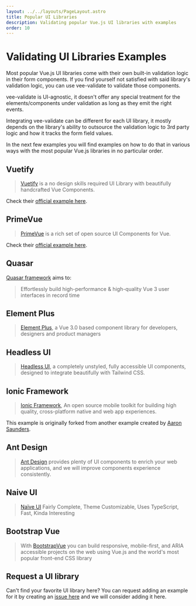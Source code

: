 ```yaml
---
layout: ../../layouts/PageLayout.astro
title: Popular UI Libraries
description: Validating popular Vue.js UI libraries with examples
order: 10
---
```



# Validating UI Libraries Examples

Most popular Vue.js UI libraries come with their own built-in validation logic in their form components. If you find yourself not satisfied with said library's validation logic, you can use vee-validate to validate those components.

vee-validate is UI-agnostic, it doesn't offer any special treatment for the elements/components under validation as long as they emit the right events.

Integrating vee-validate can be different for each UI library, it mostly depends on the library's ability to outsource the validation logic to 3rd party logic and how it tracks the form field values.

In the next few examples you will find examples on how to do that in various ways with the most popular Vue.js libraries in no particular order.

## Vuetify

> [Vuetify](https://vuetifyjs.com/en/) is a no design skills required UI Library with beautifully handcrafted Vue Components.

<LiveExample client:visible id="vee-validate-v4-vuetify" click-to-load preview-only />

Check their [official example here](https://vuetifyjs.com/en/components/forms/#vee-validate).

## PrimeVue

> [PrimeVue](https://primevue.org/) is a rich set of open source UI Components for Vue.

<LiveExample client:visible id="vee-validate-v4-prime-vue" click-to-load preview-only />

Check their [official example here](https://primevue.org/inputtext/#veevalidate).

## Quasar

[Quasar framework](https://next.quasar.dev/) aims to:

> Effortlessly build high-performance & high-quality Vue 3 user interfaces in record time

<LiveExample client:visible id="vee-validate-v4-quasar-framework" click-to-load preview-only />

## Element Plus

> [Element Plus](https://element-plus.org/#/en-US), a Vue 3.0 based component library for developers, designers and product managers

<LiveExample client:visible id="vee-validate-v4-element-plus" click-to-load preview-only />

## Headless UI

> [Headless UI](https://headlessui.dev/), a completely unstyled, fully accessible UI components, designed to integrate beautifully with Tailwind CSS.

<LiveExample client:visible id="vee-validate-v4-headless-ui" click-to-load preview-only />

## Ionic Framework

> [Ionic Framework](https://ionicframework.com/), An open source mobile toolkit for building high quality, cross-platform native and web app experiences.

This example is originally forked from another example created by [Aaron Saunders](https://twitter.com/aaronksaunders).

<LiveExample client:visible id="vee-validate-v4-ionic" click-to-load preview-only />

## Ant Design

> [Ant Design](https://next.antdv.com/) provides plenty of UI components to enrich your web applications, and we will improve components experience consistently.

<LiveExample client:visible id="vee-validate-v4-ant-design" click-to-load preview-only />

## Naive UI

> [Naïve UI](https://www.naiveui.com/en-US/os-theme) Fairly Complete, Theme Customizable, Uses TypeScript, Fast, Kinda Interesting

<LiveExample client:visible id="vee-validate-v4-naive-ui" click-to-load preview-only />

## Bootstrap Vue

> With [BootstrapVue](https://bootstrap-vue.org/) you can build responsive, mobile-first, and ARIA accessible projects on the web using Vue.js and the world's most popular front-end CSS library

<LiveExample client:visible id="vee-validate-v4-bootstrap-vue" click-to-load preview-only />

## Request a UI library

Can't find your favorite UI library here? You can request adding an example for it by creating an [issue here](https://github.com/logaretm/vee-validate/issues/new/choose) and we will consider adding it here.
